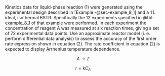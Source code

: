 Kinetics data for liquid-phase reaction (1) were generated using the experimental design described in [Example -@sec-example_8_1] and a 1 L ideal, isothermal BSTR. Specifically the 12 experiments specified in @tbl-example_8_1 of that example were performed. In each experiment the concentration of reagent A was measured at six reaction times, giving a set of 72 experimental data points. Use an approximate reactor model (i. e. perform differential data analysis) to assess the accuracy of the first order rate expression shown in equation (2). The rate coefficient in equation (2) is expected to display Arrhenius temperature dependence.

$$
A \rightarrow Z \tag{1}
$$

$$
r = k C_A \tag{2}
$$

